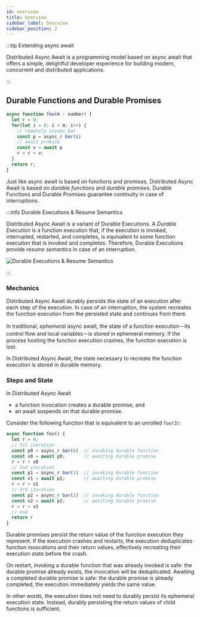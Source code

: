 ```yaml
---
id: overview
title: Overview
sidebar_label: Overview
sidebar_position: 2
---
```


:::tip Extending async await

Distributed Async Await is a programming model based on async await that offers a simple, delightful developer experience for building modern, concurrent and distributed applications.

:::

## Durable Functions and Durable Promises

```js
async function foo(m : number) {
  let r = 0;
  for(let i = 0; i < m; i++) {
    // remotely invoke bar
    const p = async_r bar(i)
    // await promise
    const v = await p
    r = r + v;
  }
  return r;
}
```

Just like async await is based on functions and promises, Distributed Async Await is based on _durable functions_ and _durable promises_. Durable Functions and Durable Promises guarantee continuity in case of interruptions.

:::info Durable Executions & Resume Semantics

Distributed Async Await is a variant of Durable Executions. A _Durable Execution_ is a function execution that, if the execution is invoked, interrupted, restarted, and completes, is equivalent to some function execution that is invoked and completes. Therefore, Durable Executions provide _resume semantics_ in case of an interruption.

![Durable Executions & Resume Semantics](/img/resume-via-restart.jpg)

:::

### Mechanics

Distributed Async Await durably persists the state of an execution after each step of the execution. In case of an interruption, the system recreates the function execution from the persisted state and continues from there.

In traditional, _ephemeral_ async await, the state of a function execution－its control flow and local variables－is stored in ephemeral memory. If the process hosting the function execution crashes, the function execution is lost.

In Distributed Async Await, the state necessary to recreate the function execution is stored in durable memory.

### Steps and State

In Distributed Async Await

- a function invocation creates a durable promise, and
- an await suspends on that durable promise.

Consider the following function that is equivalent to an unrolled `foo(3)`:

```js
async function foo() {
  let r = 0;
  // 1st iteration
  const p0 = async_r bar(0)  // invoking durable function
  const v0 = await p0;       // awaiting durable promise
  r = r + v0
  // 2nd iteration
  const p1 = async_r bar(1)  // invoking durable function
  const v1 = await p1;       // awaiting durable promise
  r = r + v1
  // 3rd iteration
  const p2 = async_r bar(2)  // invoking durable function
  const v2 = await p2;       // awaiting durable promise
  r = r + v2
  // end
  return r
}
```

Durable promises persist the return value of the function execution they represent. If the execution crashes and restarts, the execution deduplicates function invocations and their return values, effectively recreating their execution state before the crash.

On restart, invoking a durable function that was already invoked is safe: the durable promise already exists, the invocation will be deduplicated. Awaiting a completed durable promise is safe: the durable promise is already completed, the execution immediately yields the same value.

In other words, the execution does not need to durably persist its ephemeral execution state. Instead, durably persisting the return values of child functions is sufficient.
